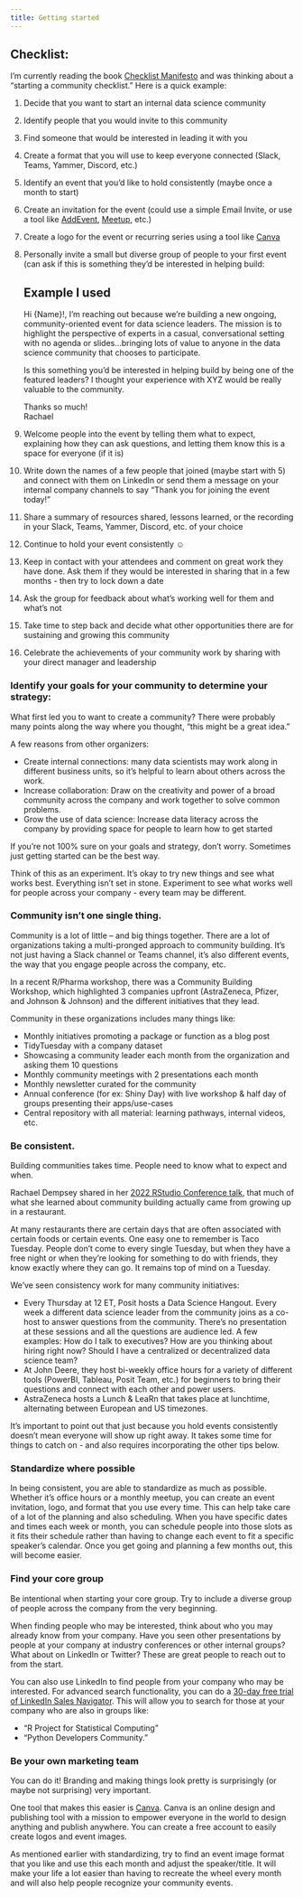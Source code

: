 ```yaml
---
title: Getting started
---
```


## Checklist:

I'm currently reading the book [Checklist Manifesto](http://atulgawande.com/book/the-checklist-manifesto/) and was thinking about a "starting a community checklist." Here is a quick example:

1.  Decide that you want to start an internal data science community

2.  Identify people that you would invite to this community

3.  Find someone that would be interested in leading it with you

4.  Create a format that you will use to keep everyone connected (Slack, Teams, Yammer, Discord, etc.)

5.  Identify an event that you'd like to hold consistently (maybe once a month to start)

6.  Create an invitation for the event (could use a simple Email Invite, or use a tool like [AddEvent](https://addevent.com), [Meetup](https://meetup.com), etc.)

7.  Create a logo for the event or recurring series using a tool like [Canva](https://canva.com)

8.  Personally invite a small but diverse group of people to your first event (can ask if this is something they'd be interested in helping build:

    ::: {.callout-note collapse="true"}
    ## Example I used

    Hi {Name}!, I'm reaching out because we're building a new ongoing, community-oriented event for data science leaders. The mission is to highlight the perspective of experts in a casual, conversational setting with no agenda or slides...bringing lots of value to anyone in the data science community that chooses to participate.

    Is this something you'd be interested in helping build by being one of the featured leaders? I thought your experience with XYZ would be really valuable to the community.

    Thanks so much!\
    Rachael
    :::

9.  Welcome people into the event by telling them what to expect, explaining how they can ask questions, and letting them know this is a space for everyone (if it is)

10. Write down the names of a few people that joined (maybe start with 5) and connect with them on LinkedIn or send them a message on your internal company channels to say "Thank you for joining the event today!"

11. Share a summary of resources shared, lessons learned, or the recording in your Slack, Teams, Yammer, Discord, etc. of your choice

12. Continue to hold your event consistently ☺️

13. Keep in contact with your attendees and comment on great work they have done. Ask them if they would be interested in sharing that in a few months - then try to lock down a date

14. Ask the group for feedback about what's working well for them and what's not

15. Take time to step back and decide what other opportunities there are for sustaining and growing this community

16. Celebrate the achievements of your community work by sharing with your direct manager and leadership

### Identify your goals for your community to determine your strategy:

What first led you to want to create a community? There were probably many points along the way where you thought, "this might be a great idea."

A few reasons from other organizers:

-   Create internal connections: many data scientists may work along in different business units, so it's helpful to learn about others across the work.\
-   Increase collaboration: Draw on the creativity and power of a broad community across the company and work together to solve common problems.\
-   Grow the use of data science: Increase data literacy across the company by providing space for people to learn how to get started

If you're not 100% sure on your goals and strategy, don't worry. Sometimes just getting started can be the best way.

::: callout-tip
Think of this as an experiment. It's okay to try new things and see what works best. Everything isn't set in stone. Experiment to see what works well for people across your company - every team may be different.
:::

### Community isn't one single thing.

Community is a lot of little -- and big things together. There are a lot of organizations taking a multi-pronged approach to community building. It's not just having a Slack channel or Teams channel, it's also different events, the way that you engage people across the company, etc.

In a recent R/Pharma workshop, there was a Community Building Workshop, which highlighted 3 companies upfront (AstraZeneca, Pfizer, and Johnson & Johnson) and the different initiatives that they lead.

Community in these organizations includes many things like:

-   Monthly initiatives promoting a package or function as a blog post
-   TidyTuesday with a company dataset
-   Showcasing a community leader each month from the organization and asking them 10 questions
-   Monthly community meetings with 2 presentations each month
-   Monthly newsletter curated for the community
-   Annual conference (for ex: Shiny Day) with live workshop & half day of groups presenting their apps/use-cases
-   Central repository with all material: learning pathways, internal videos, etc.

### Be consistent.

Building communities takes time. People need to know what to expect and when.

Rachael Dempsey shared in her [2022 RStudio Conference talk](https://www.rstudio.com/conference/2022/talks/everything-learned-community-building-learned/), that much of what she learned about community building actually came from growing up in a restaurant.

At many restaurants there are certain days that are often associated with certain foods or certain events. One easy one to remember is Taco Tuesday. People don't come to every single Tuesday, but when they have a free night or when they're looking for something to do with friends, they know exactly where they can go. It remains top of mind on a Tuesday.

We've seen consistency work for many community initiatives:

-   Every Thursday at 12 ET, Posit hosts a Data Science Hangout. Every week a different data science leader from the community joins as a co-host to answer questions from the community. There's no presentation at these sessions and all the questions are audience led. A few examples: How do I talk to executives? How are you thinking about hiring right now? Should I have a centralized or decentralized data science team?
-   At John Deere, they host bi-weekly office hours for a variety of different tools (PowerBI, Tableau, Posit Team, etc.) for beginners to bring their questions and connect with each other and power users.
-   AstraZeneca hosts a Lunch & LeaRn that takes place at lunchtime, alternating between European and US timezones.

It's important to point out that just because you hold events consistently doesn't mean everyone will show up right away. It takes some time for things to catch on - and also requires incorporating the other tips below.

### Standardize where possible

In being consistent, you are able to standardize as much as possible. Whether it's office hours or a monthly meetup, you can create an event invitation, logo, and format that you use every time. This can help take care of a lot of the planning and also scheduling. When you have specific dates and times each week or month, you can schedule people into those slots as it fits their schedule rather than having to change each event to fit a specific speaker's calendar. Once you get going and planning a few months out, this will become easier.

### Find your core group

Be intentional when starting your core group. Try to include a diverse group of people across the company from the very beginning.

When finding people who may be interested, think about who you may already know from your company. Have you seen other presentations by people at your company at industry conferences or other internal groups? What about on LinkedIn or Twitter? These are great people to reach out to from the start.

You can also use LinkedIn to find people from your company who may be interested. For advanced search functionality, you can do a [30-day free trial of LinkedIn Sales Navigator](https://business.linkedin.com/sales-solutions/compare-plans). This will allow you to search for those at your company who are also in groups like:

-   "R Project for Statistical Computing"
-   "Python Developers Community."

### Be your own marketing team

You can do it! Branding and making things look pretty is surprisingly (or maybe not surprising) very important.

One tool that makes this easier is [Canva](https://www.canva.com/). Canva is an online design and publishing tool with a mission to empower everyone in the world to design anything and publish anywhere. You can create a free account to easily create logos and event images.

As mentioned earlier with standardizing, try to find an event image format that you like and use this each month and adjust the speaker/title. It will make your life a lot easier than having to recreate the wheel every month and will also help people recognize your community events.
